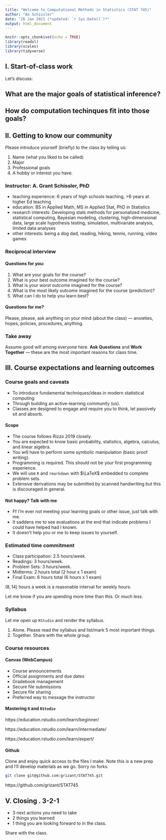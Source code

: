 ```yaml
---
title: "Welcome to Computational Methods in Statistics (STAT 745)"
author: "AG Schissler"
date: "26 Jan 2021 (*updated: `r Sys.Date()`)*"
output: html_document
---
```


```r
knitr::opts_chunk$set(echo = TRUE)
library(readxl)
library(scales)
library(tidyverse)
```

## I. Start-of-class work

Let's discuss:

## What are the major goals of statistical inference?

## How do computation techinques fit into those goals?

## II. Getting to know our community

Please introduce yourself (briefly) to the class by telling us:

1) Name (what you liked to be called)
2) Major
3) Professional goals
4) A hobby or interest you have.

### Instructor: A. Grant Schissler, PhD

- teaching experience: 6 years of high schools teaching, >6 years at higher Ed teaching
- education: BS in Applied Math, MS in Applied Stat, PhD in Statistics
- research interests: Developing stats methods for personalized medicine, statistical computing, Bayesian modeling, clustering, high-dimensional data, large scale hypothesis testing, simulation, multivariate analysis, limited data analyses
- other interests: being a dog dad, reading, hiking, tennis, running, video games

### Reciprocal interview

#### Questions for you:

1) What are your goals for the course?  
2) What is your best outcome imagined for the course?  
3) What is your worst outcome imagined for the course?  
4) What is the most likely outcome imagined for the course (prediction)?  
5) What can I do to help you learn best?

#### Questions for me?

Please, please, ask anything on your mind (about the class) --- anxieties, hopes, policies, procedures, anything.

### Take away

Assume good will among everyone here. **Ask Questions** and **Work Together** --- these are the most important reasons for class time.

## III. Course expectations and learning outcomes

### Course goals and caveats

- To introduce fundamental techniques/ideas in modern statistical computing
- Through building an active-learning community (us).
- Classes are designed to engage and require you to think, let passively sit and absorb.

#### Scope

- The course follows Rizzo 2019 closely.  
- You are expected to know basic probability, statistics, algebra, calculus, and linear algebra.
- You will have to perform some symbolic manipulation (basic proof writing).
- Programming is required. This should not be your first programming experience.
- We will use `R` and `rmarkdown` with $\LaTeX$ embedded to complete problem sets.
- Extensive derivations may be submitted by scanned handwriting but this is discouraged in general.

#### Not happy? Talk with me

- Ff I'm ever not meeting your learning goals or other issue, just talk with me.
- It saddens me to see evaluations at the end that indicate problems I could have helped had I known.
- It doesn't help you or me to keep issues to yourself.

### Estimated time commitment

- Class participation: 2.5 hours/week.  
- Readings: 3 hours/week.  
- Problem Sets: 3 hours/week.  
- Midterms: 2 hours total (2 hour x 1 exam)  
- Final Exam: 6 hours total (6 hours x 1 exam)  

$(8, 14)$ hours a week is a reasonable interval for weekly hours.

Let me know if you are spending more time than this. Or much less.

### Syllabus

Let me open up `RStudio` and render the syllabus.

1. Alone. Please read the syllabus and list/mark 5 most important things.
2. Together. Share with the whole group.

### Course resources

#### Canvas (WebCampus)

- Course announcements
- Official assignments and due dates
- Gradebook management
- Secure file submissions
- Secure file sharing
- Preferred way to message the instructor

#### Mastering `R` and `RStudio`

https://education.rstudio.com/learn/beginner/

https://education.rstudio.com/learn/intermediate/

https://education.rstudio.com/learn/expert/

#### Github

Clone and enjoy quick access to the files I make. Note this is a new prep and I'll develop materials as we go. Sorry no forks.

```bash
git clone git@github.com:grizant/STAT745.git
```

https://github.com/grizant/STAT745

## V. Closing . 3-2-1

- 3 next actions you need to take
- 2 things you learned
- 1 thing you are looking forward to in the class.

Share with the class.
